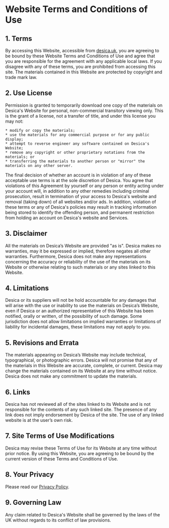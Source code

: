 # Website Terms and Conditions of Use

## 1. Terms

By accessing this Website, accessible from [desica.uk](https://desica.uk), you are agreeing to be bound by these Website Terms and Conditions of Use and agree that you are responsible for the agreement with any applicable local laws. If you disagree with any of these terms, you are prohibited from accessing this site. The materials contained in this Website are protected by copyright and trade mark law.

## 2. Use License

Permission is granted to temporarily download one copy of the materials on Desica's Website for personal, non-commercial transitory viewing only. This is the grant of a license, not a transfer of title, and under this license you may not:

    * modify or copy the materials;
    * use the materials for any commercial purpose or for any public display;
    * attempt to reverse engineer any software contained on Desica's Website;
    * remove any copyright or other proprietary notations from the materials; or
    * transferring the materials to another person or "mirror" the materials on any other server.

The final decision of whether an account is in violation of any of these acceptable use terms is at the sole discretion of Desica. You agree that violations of this Agreement by yourself or any person or entity acting under your account will, in addition to any other remedies including criminal prosecution, result in termination of your access to Desica's website and removal (taking down) of all websites and/or ads. In addition, violation of these terms or any of Desica's policies may result in tracking information being stored to identify the offending person, and permanent restriction from holding an account on Desica's website and Services.

## 3. Disclaimer

All the materials on Desica’s Website are provided "as is". Desica makes no warranties, may it be expressed or implied, therefore negates all other warranties. Furthermore, Desica does not make any representations concerning the accuracy or reliability of the use of the materials on its Website or otherwise relating to such materials or any sites linked to this Website.

## 4. Limitations

Desica or its suppliers will not be hold accountable for any damages that will arise with the use or inability to use the materials on Desica’s Website, even if Desica or an authorized representative of this Website has been notified, orally or written, of the possibility of such damage. Some jurisdiction does not allow limitations on implied warranties or limitations of liability for incidental damages, these limitations may not apply to you.

## 5. Revisions and Errata

The materials appearing on Desica’s Website may include technical, typographical, or photographic errors. Desica will not promise that any of the materials in this Website are accurate, complete, or current. Desica may change the materials contained on its Website at any time without notice. Desica does not make any commitment to update the materials.

## 6. Links

Desica has not reviewed all of the sites linked to its Website and is not responsible for the contents of any such linked site. The presence of any link does not imply endorsement by Desica of the site. The use of any linked website is at the user’s own risk.

## 7. Site Terms of Use Modifications

Desica may revise these Terms of Use for its Website at any time without prior notice. By using this Website, you are agreeing to be bound by the current version of these Terms and Conditions of Use.

## 8. Your Privacy

Please read our [Privacy Policy](/privacy).

## 9. Governing Law

Any claim related to Desica's Website shall be governed by the laws of the UK without regards to its conflict of law provisions.